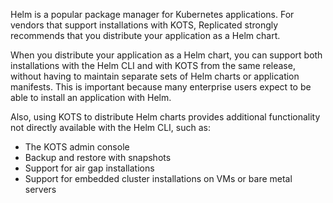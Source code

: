 Helm is a popular package manager for Kubernetes applications. For vendors that support installations with KOTS, Replicated strongly recommends that you distribute your application as a Helm chart.

When you distribute your application as a Helm chart, you can support both installations with the Helm CLI and with KOTS from the same release, without having to maintain separate sets of Helm charts or application manifests. This is important because many enterprise users expect to be able to install an application with Helm.

Also, using KOTS to distribute Helm charts provides additional functionality not directly available with the Helm CLI, such as:
* The KOTS admin console
* Backup and restore with snapshots
* Support for air gap installations
* Support for embedded cluster installations on VMs or bare metal servers
